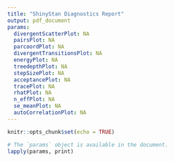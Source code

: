 ```yaml
---
title: "ShinyStan Diagnostics Report"
output: pdf_document
params:
  divergentScatterPlot: NA
  pairsPlot: NA
  parcoordPlot: NA 
  divergentTransitionsPlot: NA
  energyPlot: NA
  treedepthPlot: NA
  stepSizePlot: NA
  acceptancePlot: NA
  tracePlot: NA
  rhatPlot: NA
  n_effPlot: NA
  se_meanPlot: NA
  autoCorrelationPlot: NA
---
```


```r
knitr::opts_chunk$set(echo = TRUE)
```

```r
# The `params` object is available in the document.
lapply(params, print)
```